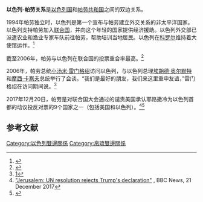 {{NoteTA|G1=Country}}
{{Infobox bilateral relations|以色列－帕勞|Israel|Palau}}

'''以色列-帕劳关系'''是[[以色列国|以色列国]]和[[帕劳共和国|帕劳共和国]]之间的双边关系。

1994年帕劳独立时，以色列是第一个宣布与帕劳建立外交关系的非太平洋国家。以色列支持帕劳加入[[联合国|联合国]]，并向这个年轻的国家提供经济援助。以色列外交部已派遣农业和渔业专家车队前往帕劳，帮助培训当地居民。以色列在[[科罗尔|科罗尔]]维持着大使馆运作。<ref>{{Cite web |url=http://www.jewishvirtuallibrary.org/jsource/vjw/palau.html |title=The Virtual Jewish History Tour: Palau |access-date=2021-03-30 |archive-date=2016-12-11 |archive-url=https://web.archive.org/web/20161211001558/http://www.jewishvirtuallibrary.org/jsource/vjw/palau.html |dead-url=no }}</ref>

截至2006年，帕劳与以色列在联合国的投票重合率最高。<ref>{{Cite web |url=http://forward.com/articles/2892/students-pow-wow-in-republic-of-palau/ |title=Students Pow Wow in Republic of Palau |access-date=2021-03-30 |archive-date=2020-12-04 |archive-url=https://web.archive.org/web/20201204115919/https://forward.com/articles/2892/students-pow-wow-in-republic-of-palau/ |dead-url=no }}</ref>

2006年，帕劳总统[[小汤米·雷门格绍|小汤米·雷门格绍]]访问以色列，与以色列总理[[埃胡德·奥尔默特|埃胡德·奥尔默特]]和[[摩西·卡察夫|摩西·卡察夫]]总统举行了会谈。“我们是最好的朋友，我们来这里重申友谊，”雷门格绍在访问期间说。<ref name="jpost">[http://www.jpost.com/Home/Article.aspx?id=26344]</ref>

2017年12月20日，帕劳是对联合国大会通过的谴责美国承认耶路撒冷为以色列首都的动议投反对票的9个国家之一（包括美国和以色列）。<ref>[https://www.bbc.com/news/world-middle-east-42446027 "Jerusalem: UN resolution rejects Trump's declaration"] {{Wayback|url=https://www.bbc.com/news/world-middle-east-42446027 |date=20210613053816 }}, BBC News, 21 December 2017</ref><ref>{{Cite web |url=https://www.usatoday.com/story/news/world/2017/12/21/here-7-nations-sided-u-s-and-israel-u-n-vote-over-jerusalem/974098001/ |title=存档副本 |access-date=2021-03-30 |archive-date=2021-01-24 |archive-url=https://web.archive.org/web/20210124033013/https://www.usatoday.com/story/news/world/2017/12/21/here-7-nations-sided-u-s-and-israel-u-n-vote-over-jerusalem/974098001/ |dead-url=no }}</ref>

== 参考文献 ==
{{reflist}}
{{以色列外交}}
{{帕劳外交}}

[[Category:以色列雙邊關係|Category:以色列雙邊關係]]
[[Category:帛琉雙邊關係|Category:帛琉雙邊關係]]